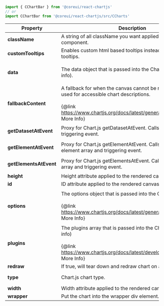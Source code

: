 
```jsx
import { CChartBar } from '@coreui/react-chartjs'
// or
import CChartBar from '@coreui/react-chartjs/src/CCharts'
```

| Property | Description | Type | Default |
| --- | --- | --- | --- |
| **className** | A string of all className you want applied to the base component. | `string` | - |
| **customTooltips** | Enables custom html based tooltips instead of standard tooltips. | `boolean` | true |
| **data** | The data object that is passed into the Chart.js chart (more info). | `ChartData<keyof ChartTypeRegistry, (number` \| `ScatterDataPoint` \| `BubbleDataPoint)[], unknown>` \| `((canvas: HTMLCanvasElement) => ChartData<...>)` | - |
| **fallbackContent** | A fallback for when the canvas cannot be rendered. Can be used for accessible chart descriptions.<br/><br/>{@link https://www.chartjs.org/docs/latest/general/accessibility.html More Info} | `React.ReactNode` | - |
| **getDatasetAtEvent** | Proxy for Chart.js getDatasetAtEvent. Calls with dataset and triggering event. | `(dataset: InteractionItem[], event: React.MouseEvent<HTMLCanvasElement>) => void` | - |
| **getElementAtEvent** | Proxy for Chart.js getElementAtEvent. Calls with single element array and triggering event. | `(element: InteractionItem[], event: React.MouseEvent<HTMLCanvasElement>) => void` | - |
| **getElementsAtEvent** | Proxy for Chart.js getElementsAtEvent. Calls with element array and triggering event. | `(elements: InteractionItem[], event: React.MouseEvent<HTMLCanvasElement>) => void` | - |
| **height** | Height attribute applied to the rendered canvas. | `number` | 150 |
| **id** | ID attribute applied to the rendered canvas. | `string` | - |
| **options** | The options object that is passed into the Chart.js chart.<br/><br/>{@link https://www.chartjs.org/docs/latest/general/options.html More Info} | `_DeepPartialObject<CoreChartOptions<keyof ChartTypeRegistry> & ElementChartOptions<keyof ChartTypeRegistry> & PluginChartOptions<...> & DatasetChartOptions<...> & ScaleChartOptions<...>>` | - |
| **plugins** | The plugins array that is passed into the Chart.js chart (more info)<br/><br/>{@link https://www.chartjs.org/docs/latest/developers/plugins.html More Info} | `Plugin<keyof ChartTypeRegistry, AnyObject>[]` | - |
| **redraw** | If true, will tear down and redraw chart on all updates. | `boolean` | false |
| **type** | Chart.js chart type. | `{'line'` \| `'bar'` \| `'radar'` \| `'doughnut'` \| `'polarArea'` \| `'bubble'` \| `'pie'` \| `'scatter'}` | - |
| **width** | Width attribute applied to the rendered canvas. | `number` | 300 |
| **wrapper** | Put the chart into the wrapper div element. | `boolean` | true |
